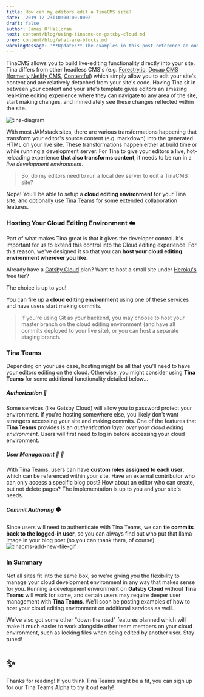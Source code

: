 ```yaml
---
title: How can my editors edit a TinaCMS site?
date: '2019-12-23T10:00:00.000Z'
draft: false
author: James O'Halloran
next: content/blog/using-tinacms-on-gatsby-cloud.md
prev: content/blog/what-are-blocks.md
warningMessage: '**Update:** The examples in this post reference an outdated Gatsby implementation. We recommend using [Next.js](/docs/setup-overview/) for a solution with less friction.'
---
```


TinaCMS allows you to build live-editing functionality directly into your site. Tina differs from other headless CMS's (e.g. [Forestry.io](https://Forestry.io), [Decap CMS (formerly Netlify CMS](https://decapcms.org/docs/intro), [Contentful](https://contentful.com)) which simply allow you to edit your site's content and are relatively detached from your site's code. Having Tina sit in between your content and your site's template gives editors an amazing real-time editing experience where they can navigate to any area of the site, start making changes, and immediately see these changes reflected within the site.

![tina-diagram](/img/how_tina_works_asset.png)

With most JAMstack sites, there are various transformations happening that transform your editor's source content (e.g. markdown) into the generated HTML on your live site. These transformations happen either at build time or while running a development server. For Tina to give your editors a live, hot-reloading experience **that also transforms content**, it needs to be run in a _live development environment_.

> So, do my editors need to run a local dev server to edit a TinaCMS site?

Nope! You'll be able to setup a **cloud editing environment** for your Tina site, and optionally use [Tina Teams](https://tina.io/cms-for-teams/) for some extended collaboration features.

### Hosting Your Cloud Editing Environment ☁️

Part of what makes Tina great is that it gives the developer control. It's important for us to extend this control into the Cloud editing experience. For this reason, we've designed it so that you can **host your cloud editing environment wherever you like.**

Already have a [Gatsby Cloud](https://www.gatsbyjs.com/cloud/) plan?
Want to host a small site under [Heroku's](https://www.heroku.com) free tier?

The choice is up to you!

You can fire up a **cloud editing environment** using one of these services and have users start making commits.

> If you're using Git as your backend, you may choose to host your master branch on the cloud editing environment (and have all commits deployed to your live site), or you can host a separate staging branch.

### Tina Teams

Depending on your use case, hosting might be all that you'll need to have your editors editing on the cloud. Otherwise, you might consider using **Tina Teams** for some additional functionality detailed below...

##### Authorization 👤

Some services (like Gatsby Cloud) will allow you to password protect your environment. If you're hosting somewhere else, you likely don't want strangers accessing your site and making commits. One of the features that **Tina Teams** provides is an _authentication layer over your cloud editing environment_. Users will first need to log in before accessing your cloud environment.

##### User Management 👨 👩

With Tina Teams, users can have **custom roles assigned to each user**, which can be referenced within your site.
Have an external contributor who can only access a specific blog post? How about an editor who can create, but not delete pages? The implementation is up to you and your site's needs.

##### Commit Authoring 🗣️

Since users will need to authenticate with Tina Teams, we can **tie commits back to the logged-in user**, so you can always find out who put that llama image in your blog post (so you can thank them, of course).
![tinacms-add-new-file-gif](/img/rico-replacement.jpg)

### In Summary

Not all sites fit into the same box, so we're giving you the flexibility to manage your cloud development environment in any way that makes sense for you. Running a development environment on **Gatsby Cloud** without **Tina Teams** will work for some, and certain users may require deeper user management with **Tina Teams**. We'll soon be posting examples of how to host your cloud editing environment on additional services as well..

We've also got some other "down the road" features planned which will make it much easier to work alongside other team members on your cloud environment, such as locking files when being edited by another user. Stay tuned!

# ✨

Thanks for reading! If you think Tina Teams might be a fit, you can sign up for our Tina Teams Alpha to try it out early!
